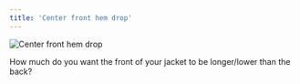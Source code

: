 ```yaml
---
title: 'Center front hem drop'
---
```


![Center front hem drop](centerfronthemdrop.svg)

How much do you want the front of your jacket to be longer/lower than the back?

